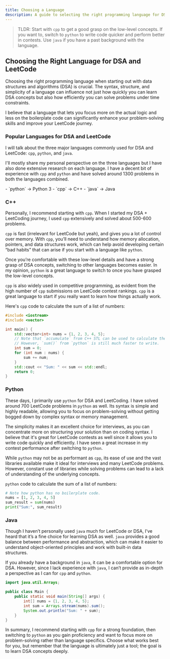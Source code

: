 ```yaml
---
title: Choosing a Language
description: A guide to selecting the right programming language for DSA and leetcoding.
---
```


> TLDR: Start with `cpp` to get a good grasp on the low-level concepts. If you want to, switch to `python` to write code quicker and perform better in contests. Use `java` if you have a past background with the language.

## <HoverUnderline>Choosing the Right Language for DSA and LeetCode</HoverUnderline>

Choosing the right programming language when starting out with data structures and algorithms (DSA) is crucial. The syntax, structure, and simplicity of a language can influence not just how quickly you can learn DSA concepts but also how efficiently you can solve problems under time constraints. 

I believe that a language that lets you focus more on the actual logic and less on the boilerplate code can significantly enhance your problem-solving skills and improve your LeetCode journey.

### <HoverUnderline>Popular Languages for DSA and LeetCode</HoverUnderline>

I will talk about the three major languages commonly used for DSA and LeetCode: ``cpp``, ``python``, and ``java``. 

I'll mostly share my personal perspective on the three languages but I have also done extensive research on each language. I have a decent bit of experience with `cpp` and `python` and have solved around 1300 problems in both the languages combined.

<Note type="note" title="Note">
  - `python` → Python 3
  - `cpp` → C++
  - `java` → Java
</Note>

### <HoverUnderline>C++</HoverUnderline>

Personally, I recommend starting with `cpp`. When I started my DSA + LeetCoding journey, I used `cpp` extensively and solved about 500-600 problems.

`cpp` is fast (irrelevant for LeetCode but yeah), and gives you a lot of control over memory. With `cpp`, you’ll need to understand how memory allocation, pointers, and data structures work, which can help avoid developing certain “bad habits” that can arise if you start with a language like ``python``.

Once you’re comfortable with these low-level details and have a strong grasp of DSA concepts, switching to other languages becomes easier. In my opinion, ``python`` is a great language to switch to once you have grasped the low-level concepts.

`cpp` is also widely used in competitive programming, as evident from the high number of `cpp` submissions on LeetCode contest rankings. `cpp` is a great language to start if you really want to learn how things actually work.

Here's `cpp` code to calculate the sum of a list of numbers:

```cpp:sum.cpp showLineNumbers {8-11}
#include <iostream>
#include <vector>

int main() {
    std::vector<int> nums = {1, 2, 3, 4, 5};
    // Note that `accumulate` from C++ STL can be used to calculate the sum as well.
    // However, `sum()` from `python` is still much faster to write.
    int sum = 0;
    for (int num : nums) {
        sum += num;
    }
    std::cout << "Sum: " << sum << std::endl;
    return 0;
}
```

### <HoverUnderline>Python</HoverUnderline>

These days, I primarily use `python` for DSA and LeetCoding. I have solved around 700 LeetCode problems in `python` as well. Its syntax is simple and highly readable, allowing you to focus on problem-solving without getting bogged down by complex syntax or memory management.

The simplicity makes it an excellent choice for interviews, as you can concentrate more on structuring your solution than on coding syntax. I believe that it's great for LeetCode contests as well since it allows you to write code quickly and efficiently. I have seen a great increase in my contest performance after switching to `python`.

While `python` may not be as performant as `cpp`, its ease of use and the vast libraries available make it ideal for interviews and many LeetCode problems. However, constant use of libraries while solving problems can lead to a lack of understanding of the underlying concepts. 

`python` code to calculate the sum of a list of numbers:

```python:sum.py showLineNumbers {3}
# Note how python has no boilerplate code.
nums = [1, 2, 3, 4, 5]
sum_result = sum(nums)
print("Sum:", sum_result)
```

### <HoverUnderline>Java</HoverUnderline>

Though I haven’t personally used `java` much for LeetCode or DSA, I’ve heard that it’s a fine choice for learning DSA as well. `java` provides a good balance between performance and abstraction, which can make it easier to understand object-oriented principles and work with built-in data structures.

If you already have a background in `java`, it can be a comfortable option for DSA. However, since I lack experience with `java`, I can’t provide as in-depth a perspective as I can for `cpp` and `python`.

```java:sum.java showLineNumbers {6}
import java.util.Arrays;

public class Main {
    public static void main(String[] args) {
        int[] nums = {1, 2, 3, 4, 5};
        int sum = Arrays.stream(nums).sum();
        System.out.println("Sum: " + sum);
    }
}
```

In summary, I recommend starting with `cpp` for a strong foundation, then switching to `python` as you gain proficiency and want to focus more on problem-solving rather than language specifics. Choose what works best for you, but remember that the language is ultimately just a tool; the goal is to learn DSA concepts deeply.
